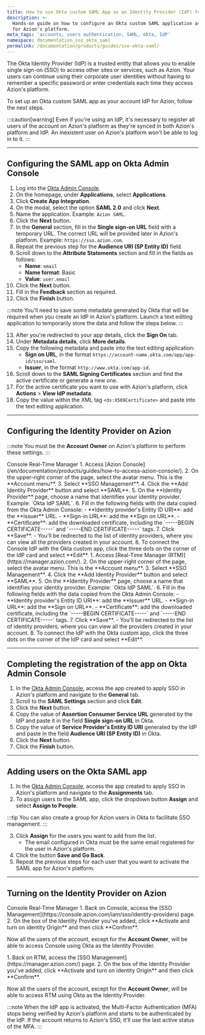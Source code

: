 ```yaml
---
title: How to use Okta custom SAML App as an Identity Provider (IdP) for Azion
description: >-
  Hands-on guide on how to configure an Okta custom SAML application as an IdP
  for Azion's platform.
meta_tags: 'accounts, users authentication, SAML, okta, IdP'
namespace: documentation_sso_okta_saml
permalink: /documentation/products/guides/sso-okta-saml/
---
```



<InterfaceNote />

The Okta Identity Provider (IdP) is a trusted entity that allows you to enable single sign-on (SSO) to access other sites or services, such as Azion. Your users can continue using their corporate user identities without having to remember a specific password or enter credentials each time they access Azion's platform. 

To set up an Okta custom SAML app as your account IdP for Azion, follow the next steps.

:::caution[warning]
Even if you're using an IdP, it's necessary to register all users of the account on Azion's platform as they're synced in both Azion's platform and IdP. An inexistent user on Azion's platform won't be able to log in to it.
:::

---

## Configuring the SAML app on Okta Admin Console

1. Log into the [Okta Admin Console](https://login.okta.com/).
2. On the homepage, under **Applications**, select **Applications**. 
3. Click **Create App Integration**.
4. On the modal, select the option **SAML 2.0** and click **Next**.
5. Name the application. Example: `Azion SAML`.
6. Click the **Next** button.
7. In the **General** section, fill in the **Single sign-on URL** field with a temporary URL. The correct URL will be provided later in Azion's platform. Example: `https://sso.azion.com`.
8. Repeat the previous step for the **Audience URI (SP Entity ID)** field.
9. Scroll down to the **Attribute Statements** section and fill in the fields as follows:
    - **Name**: `email`
    - **Name format**: Basic
    - **Value**: `user.email`
10. Click the **Next** button.
11. Fill in the **Feedback** section as required.
12. Click the **Finish** button.

:::note
You'll need to save some metadata generated by Okta that will be required when you create an IdP in Azion's platform. Launch a text editing application to temporarily store the data and follow the steps below.
:::

13. After you're redirected to your app details, click the **Sign On** tab.
14. Under **Metadata details**, click **More details**.
15. Copy the following metadata and paste into the text editing application:
    - **Sign on URL**, in the format `https://account-name.okta.com/app/app-id/sso/saml`.
    - **Issuer**, in the format `http://www.okta.com/app-id`.
16. Scroll down to the **SAML Signing Certificates** section and find the active certificate or generate a new one.
17. For the active certificate you want to use with Azion's platform, click **Actions** > **View IdP metadata**.
18. Copy the value within the XML tag `<ds:X509Certificate>` and paste into the text editing application.

---

## Configuring the Identity Provider on Azion

:::note
You must be the **Account Owner** on Azion's platform to perform these settings.
:::

<Tabs client:visible>
    <Fragment slot="tab.console">Console</Fragment>
    <Fragment slot="tab.rtm">Real-Time Manager</Fragment>

<Fragment slot="panel.console">
1. Access [Azion Console](/en/documentation/products/guides/how-to-access-azion-console/).
2. On the upper-right corner of the page, select the avatar menu. This is the **Account menu**.
3. Select **SSO Management**.
4. Click the **Add Identity Provider** button and select **SAML**.
5. On the **Identity Provider** page, choose a name that identifies your identity provider. Example: `Okta IdP SAML`.
6. Fill in the following fields with the data copied from the Okta Admin Console:
    - **Identity provider's Entity ID URI**: add the **Issuer** URL.
    - **Sign-in URL**: add the **Sign on URL**.
    - **Certificate**: add the downloaded certificate, including the `-----BEGIN CERTIFICATE-----` and `-----END CERTIFICATE-----` tags.
7. Click **Save**.
    - You'll be redirected to the list of identity providers, where you can view all the providers created in your account.
8. To connect the Console IdP with the Okta custom app, click the three dots on the corner of the IdP card and select **Edit**.
</Fragment>

<Fragment slot="panel.rtm">
1. Access [Real-Time Manager (RTM)](https://manager.azion.com/).
2. On the upper-right corner of the page, select the avatar menu. This is the **Account menu**.
3. Select **SSO Management**.
4. Click the **Add Identity Provider** button and select **SAML**.
5. On the **Identity Provider** page, choose a name that identifies your identity provider. Example: `Okta IdP SAML`.
6. Fill in the following fields with the data copied from the Okta Admin Console:
    - **Identity provider's Entity ID URI**: add the **Issuer** URL.
    - **Sign-in URL**: add the **Sign on URL**.
    - **Certificate**: add the downloaded certificate, including the `-----BEGIN CERTIFICATE-----` and `-----END CERTIFICATE-----` tags.
7. Click **Save**.
    - You'll be redirected to the list of identity providers, where you can view all the providers created in your account.
8. To connect the IdP with the Okta custom app, click the three dots on the corner of the IdP card and select **Edit**.
</Fragment>

</Tabs>

---

## Completing the registration of the app on Okta Admin Console

1. In the [Okta Admin Console](https://login.okta.com/), access the app created to apply SSO in Azion's platform and navigate to the **General** tab.
2. Scroll to the **SAML Settings** section and click **Edit**.
3. Click the **Next** button.
4. Copy the value of **Assertion Consumer Service URL** generated by the IdP and paste it in the field **Single sign-on URL** in Okta.
5. Copy the value of **Service Provider's Entity ID URI** generated by the IdP and paste in the field **Audience URI (SP Entity ID)** in Okta.
6. Click the **Next** button.
7. Click the **Finish** button.

---

## Adding users on the Okta SAML app

1. In the [Okta Admin Console](https://login.okta.com/), access the app created to apply SSO in Azion's platform and navigate to the **Assignments** tab.
2. To assign users to the SAML app, click the dropdown button **Assign** and select **Assign to People**.

:::tip
You can also create a group for Azion users in Okta to facilitate SSO management.
:::

3. Click **Assign** for the users you want to add from the list.
    - The email configured in Okta must be the same email registered for the user in Azion's platform.
4. Click the button **Save and Go Back**.
5. Repeat the previous steps for each user that you want to activate the SAML app for Azion's platform.

---

## Turning on the Identity Provider on Azion

<Tabs client:visible>
    <Fragment slot="tab.console">Console</Fragment>
    <Fragment slot="tab.rtm">Real-Time Manager</Fragment>

<Fragment slot="panel.console">
1. Back on Console, access the [SSO Management](https://console.azion.com/iam/sso/identity-providers) page.
2. On the box of the Identity Provider you've added, click **Activate and turn on identity Origin** and then click **Confirm**.

Now all the users of the account, except for the **Account Owner**, will be able to access Console using Okta as the Identity Provider.
</Fragment>

<Fragment slot="panel.rtm">
1. Back on RTM, access the [SSO Management](https://manager.azion.com/) page.
2. On the box of the Identity Provider you've added, click **Activate and turn on identity Origin** and then click **Confirm**.

Now all the users of the account, except for the **Account Owner**, will be able to access RTM using Okta as the Identity Provider.
</Fragment>

</Tabs>

:::note
When the IdP app is activated, the Multi-Factor Authentication (MFA) stops being verified by Azion's platform and starts to be authenticated by the IdP. If the account returns to Azion's SSO, it'll use the last active status of the MFA.
:::


